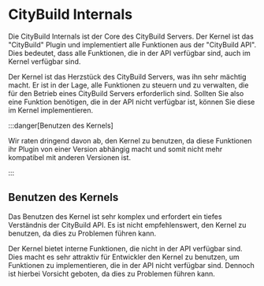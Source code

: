 
# CityBuild Internals

Die CityBuild Internals ist der Core des CityBuild Servers.
Der Kernel ist das "CityBuild" Plugin und implementiert alle Funktionen aus der "CityBuild API".
Dies bedeutet, dass alle Funktionen, die in der API verfügbar sind, auch im Kernel verfügbar sind.

Der Kernel ist das Herzstück des CityBuild Servers, was ihn sehr mächtig macht.
Er ist in der Lage, alle Funktionen zu steuern und zu verwalten, die für den Betrieb eines CityBuild Servers erforderlich sind.
Sollten Sie also eine Funktion benötigen, die in der API nicht verfügbar ist, können Sie diese im Kernel implementieren.

:::danger[Benutzen des Kernels]

Wir raten dringend davon ab, den Kernel zu benutzen, da diese Funktionen ihr Plugin von einer Version abhängig macht und somit nicht mehr kompatibel mit anderen Versionen ist.

:::

## Benutzen des Kernels

Das Benutzen des Kernel ist sehr komplex und erfordert ein tiefes Verständnis der CityBuild API.
Es ist nicht empfehlenswert, den Kernel zu benutzen, da dies zu Problemen führen kann.

Der Kernel bietet interne Funktionen, die nicht in der API verfügbar sind.
Dies macht es sehr attraktiv für Entwickler den Kernel zu benutzen, um Funktionen zu implementieren, die in der API nicht verfügbar sind.
Dennoch ist hierbei Vorsicht geboten, da dies zu Problemen führen kann.

<DocCardList items={useCurrentSidebarCategory().items} />
